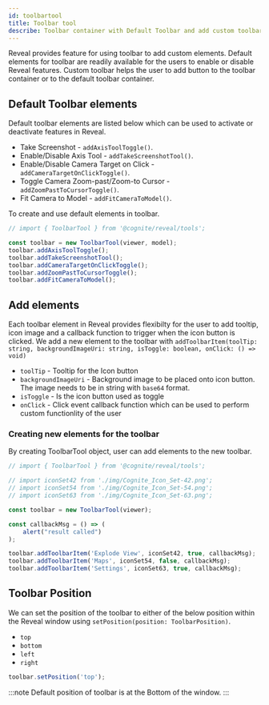 ```yaml
---
id: toolbartool
title: Toolbar tool
describe: Toolbar container with Default Toolbar and add custom toolbar items to access features within Reveal. 
---
```



Reveal provides feature for using toolbar to add custom elements. Default elements for toolbar are readily available for the users to enable or disable Reveal features.
Custom toolbar helps the user to add button to the toolbar container or to the default toolbar container.

<DemoWrapper name="Cognite3DViewerDemo" />

## Default Toolbar elements
Default toolbar elements are listed below which can be used to activate or deactivate features in Reveal.
- Take Screenshot - `addAxisToolToggle()`.
- Enable/Disable Axis Tool - `addTakeScreenshotTool()`.
- Enable/Disable Camera Target on Click - `addCameraTargetOnClickToggle()`.
- Toggle Camera Zoom-past/Zoom-to Cursor - `addZoomPastToCursorToggle()`.
- Fit Camera to Model - `addFitCameraToModel()`.

To create and use default elements in toolbar.

```js runnable
// import { ToolbarTool } from '@cognite/reveal/tools';

const toolbar = new ToolbarTool(viewer, model);
toolbar.addAxisToolToggle();
toolbar.addTakeScreenshotTool();
toolbar.addCameraTargetOnClickToggle();
toolbar.addZoomPastToCursorToggle();
toolbar.addFitCameraToModel();
```

## Add elements
Each toolbar element in Reveal provides flexibilty for the user to add tooltip, icon image and a callback function to trigger when the icon button is clicked.
We add a new element to the toolbar with `addToolbarItem(toolTip: string, backgroundImageUri: string, isToggle: boolean, onClick: () => void)`
- `toolTip` - Tooltip for the Icon button
- `backgroundImageUri` - Background image to be placed onto icon button. The image needs to be in string with `base64` format.
- `isToggle` - Is the icon button used as toggle
- `onClick` - Click event callback function which can be used to perform custom functionlity of the user

### Creating new elements for the toolbar
By creating ToolbarTool object, user can add elements to the new toolbar.

```jsx
// import { ToolbarTool } from '@cognite/reveal/tools';

// import iconSet42 from './img/Cognite_Icon_Set-42.png';
// import iconSet54 from './img/Cognite_Icon_Set-54.png';
// import iconSet63 from './img/Cognite_Icon_Set-63.png';

const toolbar = new ToolbarTool(viewer);

const callbackMsg = () => (
    alert("result called")
);

toolbar.addToolbarItem('Explode View', iconSet42, true, callbackMsg);
toolbar.addToolbarItem('Maps', iconSet54, false, callbackMsg);
toolbar.addToolbarItem('Settings', iconSet63, true, callbackMsg);
```

## Toolbar Position
We can set the position of the toolbar to either of the below position within the Reveal window using `setPosition(position: ToolbarPosition)`.
- `top`
- `bottom`
- `left`
- `right`

```jsx
toolbar.setPosition('top');
```
:::note
Default position of toolbar is at the Bottom of the window.
:::